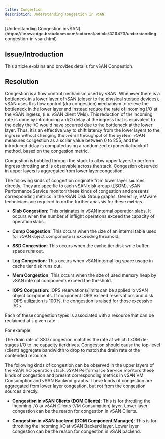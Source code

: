 ```yaml
---
title: Congestion
description: Understanding Congestion in vSAN
---
```


<Callout title="via">
  [Understanding Congestion in
  vSAN](https://knowledge.broadcom.com/external/article/326479/understanding-congestion-in-vsan.html)
</Callout>

## Issue/Introduction

This article explains and provides details for vSAN Congestion.

## Resolution

Congestion is a flow control mechanism used by vSAN. Whenever there is a bottleneck in a lower layer of vSAN (closer to the physical storage devices), vSAN uses this flow control (aka congestion) mechanism to relieve the bottleneck in the lower layer and instead reduce the rate of incoming I/O at the vSAN ingress, (i.e. vSAN Client VMs). This reduction of the incoming rate is done by introducing an I/O delay at the ingress that is equivalent to the delay the I/O would have occurred due to the bottleneck at the lower layer. Thus, it is an effective way to shift latency from the lower layers to the ingress without changing the overall throughput of the system. vSAN measures congestion as a scalar value between 0 to 255, and the introduced delay is computed using a randomized exponential backoff method, based on the congestion metric.

Congestion is bubbled through the stack to allow upper layers to perform ingress throttling and is observable across the stack. Congestion observed in upper layers is aggregated from lower layer congestion.

The following kinds of congestion originate from lower layer sources directly. They are specific to each vSAN disk-group (LSOM). vSAN Performance Service monitors these kinds of congestion and presents corresponding metrics in the vSAN Disk Group graphs. Generally, VMware technicians are required to do the further analysis for these metrics.

- **Slab Congestion**: This originates in vSAN internal operation slabs. It occurs when the number of inflight operations exceed the capacity of operation slabs.

- **Comp Congestion**: This occurs when the size of an internal table used for vSAN object components is exceeding threshold.

- **SSD Congestion**: This occurs when the cache tier disk write buffer space runs out.

- **Log Congestion**: This occurs when vSAN internal log space usage in cache tier disk runs out.

- **Mem Congestion**: This occurs when the size of used memory heap by vSAN internal components exceed the threshold.

- **IOPS Congestion**: IOPS reservations/limits can be applied to vSAN object components. If component IOPS exceed reservations and disk IOPS utilization is 100%, the congestion is raised for those excessive I/Os.

Each of these congestion types is associated with a resource that can be reclaimed at a given rate.

For example:

The drain rate of SSD congestion matches the rate at which LSOM de-stages I/O to the capacity tier drives. Congestion should cause the top-level (client) aggregate bandwidth to drop to match the drain rate of the contended resource.

The following kinds of congestion can be observed in the upper layers of the vSAN I/O operation stack. vSAN Performance Service monitors these kinds of congestion and present corresponding metrics in vSAN VM Consumption and vSAN Backend graphs. These kinds of congestion are aggregated from lower layer congestion, but not from the congestion sources directly.

- **Congestion in vSAN Clients (DOM Clients)**: This is for throttling the incoming I/O at vSAN Clients (VM Consumption) layer. Lower layer congestion can be the reason for congestion in vSAN Clients.

- **Congestion in vSAN backend (DOM Component Manager)**: This is for throttling the incoming I/O at vSAN Backend layer. Lower layer congestion can be the reason for congestion in vSAN backend.
